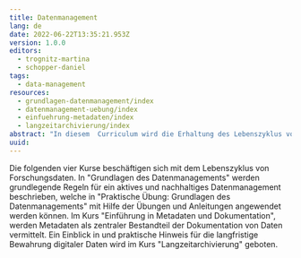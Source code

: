 ```yaml
---
title: Datenmanagement
lang: de
date: 2022-06-22T13:35:21.953Z
version: 1.0.0
editors:
  - trognitz-martina
  - schopper-daniel
tags:
  - data-management
resources:
  - grundlagen-datenmanagement/index
  - datenmanagement-uebung/index
  - einfuehrung-metadaten/index
  - langzeitarchivierung/index
abstract: "In diesem  Curriculum wird die Erhaltung des Lebenszyklus von geisteswissenschaftlichen (Forschungs-)Daten thematisiert. Schwerpunkte sind Datenmanagement, Metadaten und Langzeitarchivierung."
uuid:
---
```

Die folgenden vier Kurse beschäftigen sich mit dem Lebenszyklus von Forschungsdaten. In "Grundlagen des Datenmanagements" werden grundlegende Regeln für ein aktives und nachhaltiges Datenmanagement beschrieben, welche in "Praktische Übung: Grundlagen des Datenmanagements" mit Hilfe der Übungen und Anleitungen angewendet werden können. Im Kurs "Einführung in Metadaten und Dokumentation", werden Metadaten als zentraler Bestandteil der Dokumentation von Daten vermittelt. Ein Einblick in und praktische Hinweis für die langfristige Bewahrung digitaler Daten wird im Kurs "Langzeitarchivierung" geboten.
